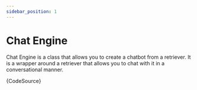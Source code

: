 ```yaml
---
sidebar_position: 1
---
```



# Chat Engine

Chat Engine is a class that allows you to create a chatbot from a retriever. It is a wrapper around a retriever that allows you to chat with it in a conversational manner.

<CodeBlock language="ts">{CodeSource}</CodeBlock>
